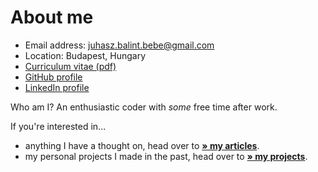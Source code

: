 # About me

- Email address: [juhasz.balint.bebe@gmail.com](juhasz.balint.bebe@gmail.com)
- Location: Budapest, Hungary
- [Curriculum vitae (pdf)](https://www.linkedin.com/in/juh%C3%A1sz-b%C3%A1lint-508024a8/)
- [GitHub profile](https://github.com/jbebe)
- [LinkedIn profile](https://www.linkedin.com/in/juh%C3%A1sz-b%C3%A1lint-508024a8/)

Who am I? An enthusiastic coder with _some_ free time after work.

If you're interested in...

- anything I have a thought on, head over to [**» my articles**](/articles).
- my personal projects I made in the past, head over to [**» my projects**](/projects).
